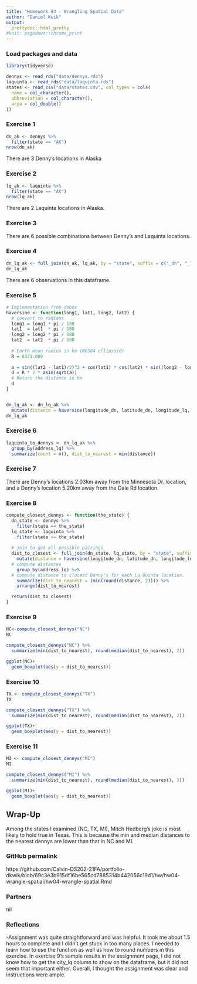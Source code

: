 ```yaml
---
title: "Homework 04 - Wrangling Spatial Data"
author: "Daniel Kwik"
output:
  prettydoc::html_pretty
#knit: pagedown::chrome_print
---
```


### Load packages and data

```r
library(tidyverse) 
```

```r
dennys <- read_rds("data/dennys.rds")
laquinta <- read_rds("data/laquinta.rds")
states <- read_csv("data/states.csv", col_types = cols(
  name = col_character(),
  abbreviation = col_character(),
  area = col_double()
))
```

### Exercise 1

```r

dn_ak <- dennys %>%
  filter(state == "AK")
nrow(dn_ak)
```
There are 3 Denny's locations in Alaska


### Exercise 2

```r
lq_ak <- laquinta %>%
  filter(state == "AK")
nrow(lq_ak)
```
There are 2 Laquinta locations in Alaska.

### Exercise 3

There are 6 possible combinations between Denny's and Laquinta locations.

### Exercise 4

```r
dn_lq_ak <- full_join(dn_ak, lq_ak, by = "state", suffix = c("_dn", "_lq"))
dn_lq_ak
```
There are 6 observations in this dataframe.

### Exercise 5

```r

# Implementation from dsbox
haversine <- function(long1, lat1, long2, lat2) {
  # convert to radians
  long1 = long1 * pi / 180
  lat1  = lat1  * pi / 180
  long2 = long2 * pi / 180
  lat2  = lat2  * pi / 180
  
  # Earth mean radius in km (WGS84 ellipsoid)
  R = 6371.009
  
  a = sin((lat2 - lat1)/2)^2 + cos(lat1) * cos(lat2) * sin((long2 - long1)/2)^2
  d = R * 2 * asin(sqrt(a))
  # Return the distance in km
  d
}


dn_lq_ak <- dn_lq_ak %>% 
  mutate(distance = haversine(longitude_dn, latitude_dn, longitude_lq, latitude_lq))
dn_lq_ak
```


### Exercise 6
```r
laquinta_to_dennys <- dn_lq_ak %>% 
  group_by(address_lq) %>% 
  summarize(count = n(), dist_to_nearest = min(distance))
```


### Exercise 7
There are Denny's locations 2.03km away from the Minnesota Dr. location, and a Denny's location 5.20km away from the Dale Rd location.

### Exercise 8

```r
compute_closest_dennys <- function(the_state) {
  dn_state <- dennys %>% 
    filter(state == the_state)
  lq_state <- laquinta %>% 
    filter(state == the_state)
  
  # join to get all possible pairings
  dist_to_closest <- full_join(dn_state, lq_state, by = "state", suffix = c("_dn", "_lq")) %>% 
    mutate(distance = haversine(longitude_dn, latitude_dn, longitude_lq, latitude_lq)) %>% 
  # compute distances
    group_by(address_lq) %>% 
  # compute distance to closest Denny's for each La Quinta location.
    summarize(dist_to_nearest = (min(round(distance, 2)))) %>%
    arrange(dist_to_nearest)

  return(dist_to_closest)
}
```


### Exercise 9

```r
NC<-compute_closest_dennys("NC")
NC

compute_closest_dennys("NC") %>% 
  summarize(min(dist_to_nearest), round(median(dist_to_nearest), 2))

ggplot(NC)+
  geom_boxplot(aes(y = dist_to_nearest))
```


### Exercise 10
```r
TX <- compute_closest_dennys("TX")
TX

compute_closest_dennys("TX") %>% 
  summarize(min(dist_to_nearest), round(median(dist_to_nearest), 2))

ggplot(TX)+
  geom_boxplot(aes(y = dist_to_nearest))
```


### Exercise 11
```r
MI <- compute_closest_dennys("MI")
MI

compute_closest_dennys("MI") %>% 
  summarize(min(dist_to_nearest), round(median(dist_to_nearest), 2))

ggplot(MI)+
  geom_boxplot(aes(y = dist_to_nearest))
```


## Wrap-Up
Among the states I examined (NC, TX, MI), Mitch Hedberg's joke is most likely to hold true in Texas. This is because the min and median distances to the nearest dennys are lower than that in NC and MI.

### GitHub permalink
https://github.com/Calvin-DS202-21FA/portfolio-dkwik/blob/69c3e3b915df16be565cd7885314b442056c19d1/hw/hw04-wrangle-spatial/hw04-wrangle-spatial.Rmd

### Partners
nil

### Reflections
-Assignment was quite straightforward and was helpful. It took me about 1.5 hours to complete and I didn't get stuck in too many places. I needed to learn how to use the function as well as how to round numbers in this exercise. In exercise 9's sample results in the assignment page, I did not know how to get the city_lq column to show on the dataframe, but it did not seem that important either. Overall, I thought the assignment was clear and instructions were ample.

